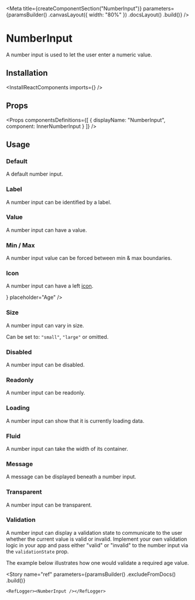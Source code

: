 
<Meta
    title={createComponentSection("NumberInput")}
    parameters={paramsBuilder()
        .canvasLayout({ width: "80%" })
        .docsLayout(<ReactComponentsLayout sourcePath="/packages/react-components/src/input/src" />)
        .build()}
/>

# NumberInput

A number input is used to let the user enter a numeric value.

## Installation

<InstallReactComponents imports={<Imports />} />

## Props

<Props
    componentsDefinitions={[
        { displayName: "NumberInput", component: InnerNumberInput }
    ]}
/>

## Usage

### Default

A default number input.

<Preview>
    <Story name="default">
        <NumberInput placeholder="Age" />
    </Story>
</Preview>

### Label

A number input can be identified by a label.

<Preview>
    <Story name="label">
        <Inline>
            <NumberInput label="Age" />
            <NumberInput label="Age" required />
        </Inline>
    </Story>
</Preview>

### Value

A number input can have a value.

<Preview>
    <Story name="value">
        <Inline>
            <NumberInput defaultValue={18} placeholder="Age" />
            <NumberInput defaultValue={155.75} step={0.1} placeholder="Weight" />
        </Inline>
    </Story>
</Preview>

### Min / Max

A number input value can be forced between min & max boundaries.

<Preview>
    <Story name="min / max">
        <NumberInput min={15} max={30} defaultValue={18} placeholder="Age" />
    </Story>
</Preview>

### Icon

A number input can have a left [icon](?path=/docs/materials-icons--page).

<Preview>
    <Story name="icon">
        <Inline>
            <NumberInput iconLeft={<EditIcon />} placeholder="Age" />
        </Inline>
    </Story>
</Preview>

### Size

A number input can vary in size.

Can be set to: `"small"`, `"large"` or omitted.

<Preview>
    <Story name="size">
        <Inline align="end">
            <NumberInput size="small" placeholder="Age" />
            <NumberInput placeholder="Age" />
            <NumberInput size="large" placeholder="Age" />
        </Inline>
    </Story>
</Preview>

### Disabled

A number input can be disabled.

<Preview>
    <Story name="disabled">
        <NumberInput disabled placeholder="Age" />
    </Story>
</Preview>

### Readonly

A number input can be readonly.

<Preview>
    <Story name="readonly">
        <NumberInput readOnly defaultValue={18} />
    </Story>
</Preview>

### Loading

A number input can show that it is currently loading data.

<Preview>
    <Story name="loading">
        <NumberInput loading />
    </Story>
</Preview>

### Fluid

A number input can take the width of its container.

<Preview>
    <Story name="fluid">
        <NumberInput fluid placeholder="Age" />
    </Story>
</Preview>

### Message

A message can be displayed beneath a number input.

<Preview>
    <Story name="help">
        <Inline>
            <NumberInput help="How long ago are you born?" label="Age" fluid />
            <NumberInput invalidMessage="Are you a cyborg?" validationState="invalid" label="Age" defaultValue={200} fluid />
            <NumberInput validMessage="Accepted!" validationState="valid" label="Age" defaultValue={35} fluid />
        </Inline>
    </Story>
</Preview>

### Transparent

A number input can be transparent.

<Preview>
    <Story name="transparent">
        <NumberInput variant="transparent" placeholder="Age" />
    </Story>
</Preview>

### Validation

A number input can display a validation state to communicate to the user whether the current value is valid or invalid. Implement your own validation logic in your app and pass either "valid" or "invalid" to the number input via the `validationState` prop.

The example below illustrates how one would validate a required age value.

<FilePreview filePath="/input/stories/RequiredAgeValidation">
    <RequiredAgeValidation />
</FilePreview>

<Story
    name="ref"
    parameters={paramsBuilder()
        .excludeFromDocs()
        .build()}
>
    <RefLogger><NumberInput /></RefLogger>
</Story>
